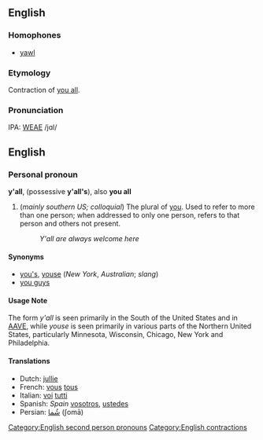 ==English==
===Homophones===
*[[yawl]]

===Etymology===
Contraction of [[you all]].

===Pronunciation===
IPA: [[WEAE]] /jɑl/

==English==
===Personal pronoun===
'''y'all''', (possessive '''y'all's'''), also '''you all'''

#(''mainly southern US; colloquial'') The plural of [[you]]. Used to refer to more than one person; when addressed to only one person, refers to that person and others not present.
#: ''Y'all are always welcome here''

==== Synonyms ====
*[[you's]], [[youse]] (''New York'', ''Australian''; ''slang'')
*[[you guys]]
====Usage Note====
The form ''y'all'' is seen primarily in the South of the United States and in [[AAVE]], while ''youse'' is seen primarily in various parts of the Northern United States, particularly Minnesota, Wisconsin, Chicago, New York and Philadelphia.

==== Translations ====
*Dutch: [[jullie]]
*French: [[vous]] [[tous]]
*Italian: [[voi]] [[tutti]]
*Spanish: ''Spain'' [[vosotros]], [[ustedes]] 
*Persian: [[شُما]] (ʃomā)

[[Category:English second person pronouns]]
[[Category:English contractions]]